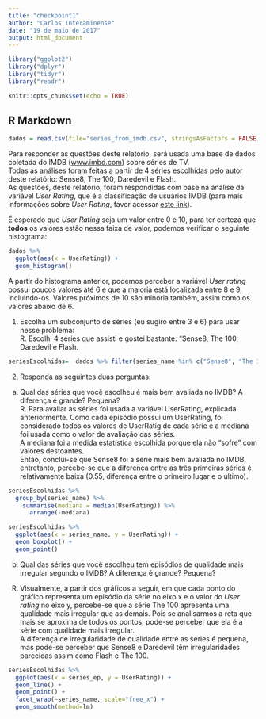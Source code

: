 ```yaml
---
title: "checkpoint1"
author: "Carlos Interaminense"
date: "19 de maio de 2017"
output: html_document
---
```


```r
library("ggplot2")
library("dplyr")
library("tidyr")
library("readr")
```

```r
knitr::opts_chunk$set(echo = TRUE)
```

## R Markdown

```r
dados = read.csv(file="series_from_imdb.csv", stringsAsFactors = FALSE)
```

Para responder as questões deste relatório, será usada uma base de dados coletada do IMDB ([www.imbd.com](www.imbd.com)) sobre séries de TV.  
Todas as análises foram feitas a partir de 4 séries escolhidas pelo autor deste relatório: Sense8, The 100, Daredevil e Flash.  
As questões, deste relatório, foram respondidas com base na análise da variável *User Rating*, que é a classificação de usuários IMDB (para mais informações sobre *User Rating*, favor acessar [este link](http://www.imdb.com/help/show_leaf?votestopfaq)).  

É esperado que *User Rating* seja um valor entre 0 e 10, para ter certeza que **todos** os valores estão nessa faixa de valor, podemos verificar o seguinte histograma:

```r
dados %>%
  ggplot(aes(x = UserRating)) + 
  geom_histogram()
```

A partir do histograma anterior, podemos perceber a variável *User rating* possui poucos valores até 6 e que a maioria está localizada entre 8 e 9, incluindo-os. Valores próximos de 10 são minoria também, assim como os valores abaixo de 6.

1) Escolha um subconjunto de séries (eu sugiro entre 3 e 6) para usar nesse problema:  
   R. Escolhi 4 séries que assisti e gostei bastante: "Sense8, The 100, Daredevil e Flash.
```r
seriesEscolhidas=  dados %>% filter(series_name %in% c("Sense8", "The 100", "Daredevil", "Flash"))
```

2) Responda as seguintes duas perguntas:  
a. Qual das séries que você escolheu é mais bem avaliada no IMDB? A diferença é grande? Pequena?  
  R. Para avaliar as séries foi usada a variável UserRating, explicada anteriormente. Como cada episódio possui um UserRating, foi considerado todos os valores de UserRatig de cada série e a mediana foi usada como o valor de avaliação das séries.  
  A mediana foi a medida estatística escolhida porque ela não "sofre" com valores destoantes.  
  Então, conclui-se que Sense8 foi a série mais bem avaliada no IMDB, entretanto, percebe-se que a diferença entre as três primeiras séries é relativamente baixa (0.55, diferença entre o primeiro lugar e o último).  

```r
seriesEscolhidas %>% 
  group_by(series_name) %>%
    summarise(mediana = median(UserRating)) %>%
      arrange(-mediana)
```

```r
seriesEscolhidas %>%
  ggplot(aes(x = series_name, y = UserRating)) +
  geom_boxplot() +
  geom_point()
```

b. Qual das séries que você escolheu tem episódios de qualidade mais irregular segundo o IMDB? A diferença é grande? Pequena?  
  R.  Visualmente, a partir dos gráficos a seguir, em que cada ponto do gráfico representa um episódio da série no eixo x e o valor do *User rating* no eixo y, percebe-se que a série The 100 apresenta uma qualidade mais irregular que as demais. Pois se analisarmos a reta que mais se aproxima de todos os pontos, pode-se perceber que ela é a série com qualidade mais irregular.  
  A diferença de irregularidade de qualidade entre as séries é pequena, mas pode-se perceber que Sense8 e Daredevil têm irregularidades parecidas assim como Flash e The 100.
  
```r
seriesEscolhidas %>%
  ggplot(aes(x = series_ep, y = UserRating)) + 
  geom_line() + 
  geom_point() +
  facet_wrap(~series_name, scale="free_x") +
  geom_smooth(method=lm)
```
